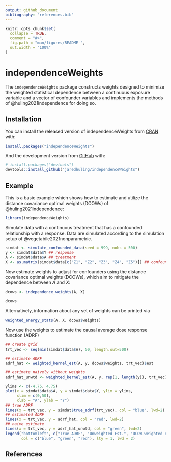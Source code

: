 ```yaml
---
output: github_document
bibliography: "references.bib"
---
```


```r
knitr::opts_chunk$set(
  collapse = TRUE,
  comment = "#>",
  fig.path = "man/figures/README-",
  out.width = "100%"
)
```

# independenceWeights

<!-- badges: start -->
<!-- badges: end -->

The `independenceWeights` package constructs weights designed to minimize the weighted statistical dependence between a continuous exposure variable and a vector of confounder variables and implements the methods of @huling2021independence for doing so. 

## Installation

You can install the released version of independenceWeights from [CRAN](https://CRAN.R-project.org) with:

``` r
install.packages("independenceWeights")
```

And the development version from [GitHub](https://github.com/) with:

``` r
# install.packages("devtools")
devtools::install_github("jaredhuling/independenceWeights")
```
## Example

This is a basic example which shows how to estimate and utilize the distance covariance optimal weights (DCOWs) of @huling2021independence:

```r
library(independenceWeights)
```

Simulate data with a continuous treatment that has a confounded relationship with a response. Data are simulated according to the simulation setup of @vegetabile2021nonparametric.

```r
simdat <- simulate_confounded_data(seed = 999, nobs = 500)
y <- simdat$data$Y ## response
A <- simdat$data$A ## treatment
X <- as.matrix(simdat$data[c("Z1", "Z2", "Z3", "Z4", "Z5")]) ## confounders

```

Now estimate weights to adjust for confounders using the distance covariance optimal weights (DCOWs), which aim to mitigate the dependence between $A$ and $X$:

```r
dcows <- independence_weights(A, X)

dcows
```

Alternatively, information about any set of weights can be printed via

```r
weighted_energy_stats(A, X, dcows$weights)
```


Now use the weights to estimate the causal average dose response function (ADRF)

```r
## create grid
trt_vec <- seq(min(simdat$data$A), 50, length.out=500)

## estimate ADRF
adrf_hat <- weighted_kernel_est(A, y, dcows$weights, trt_vec)$est

## estimate naively without weights
adrf_hat_unwtd <- weighted_kernel_est(A, y, rep(1, length(y)), trt_vec)$est

ylims <- c(-4.75, 4.75)
plot(x = simdat$data$A, y = simdat$data$Y, ylim = ylims, 
     xlim = c(0,50),
     xlab = "A", ylab = "Y")
## true ADRF
lines(x = trt_vec, y = simdat$true_adrf(trt_vec), col = "blue", lwd=2)
## estimated ADRF
lines(x = trt_vec, y = adrf_hat, col = "red", lwd=2)
## naive estimate
lines(x = trt_vec, y = adrf_hat_unwtd, col = "green", lwd=2)
legend("bottomleft", c("True ADRF", "Unweighted Est.", "DCOW-weighted Est."),
       col = c("blue", "green", "red"), lty = 1, lwd = 2)
```

## References